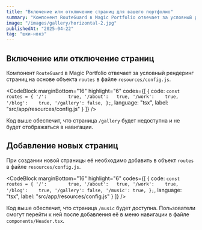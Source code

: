 ```yaml
---
title: "Включение или отключение страниц для вашего портфолио"
summary: "Компонент RouteGuard в Magic Portfolio отвечает за условный рендеринг страниц на основе ваших настроек."
image: "/images/gallery/horizontal-2.jpg"
publishedAt: "2025-04-22"
tag: "шки-нвкз"
---
```


## Включение или отключение страниц

Компонент `RouteGuard` в Magic Portfolio отвечает за условный рендеринг страниц на основе объекта `routes` в файле `resources/config.js`.

<CodeBlock
    marginBottom="16"
    highlight="6"
    codes={[
  {
    code:
`const routes = {
    '/':        true,
    '/about':   true,
    '/work':    true,
    '/blog':    true,
    '/gallery': false,
};`,
    language: "tsx",
    label: "src/app/resources/config.js"
  }
]} />

Код выше обеспечит, что страница `/gallery` будет недоступна и не будет отображаться в навигации.

## Добавление новых страниц

При создании новой страницы её необходимо добавить в объект `routes` в файле `resources/config.js`.

<CodeBlock
    marginBottom="16"
    highlight="6"
    codes={[
  {
    code:
`const routes = {
    '/':        true,
    '/about':   true,
    '/work':    true,
    '/blog':    true,
    '/gallery': false,
    '/music': true,
};`,
    language: "tsx",
    label: "src/app/resources/config.js"
  }
]} />

Код выше обеспечит, что страница `/music` будет доступна. Пользователи смогут перейти к ней после добавления её в меню навигации в файле `components/Header.tsx`.